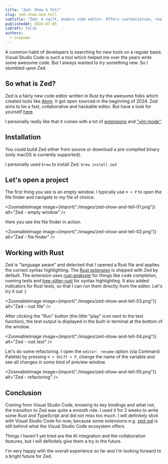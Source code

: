```yaml
---
title: "Zed: Show & Tell"
slug: zed-show-and-tell
subtitle: "Zed: A swift, modern code editor. Offers customization, real-time collaboration, and AI assistance."
publishedAt: 2024-07-05
isDraft: false
authors:
  - icepuma
---
```



A common habit of developers is searching for new tools on a regular basis. Visual Studio Code is such a tool which helped me over the years write some awesome code. But I always wanted to try something new. So I stumbled upon Zed.

## So what is Zed?

Zed is a fairly new code editor written in Rust by the awesome folks which created tools like [Atom](https://github.com/atom/atom). It got open sourced in the beginning of 2024. Zed aims to be a fast, collaborative and hackable editor. But have a look for yourself [here](https://github.com/zed-industries/zed).

I personally really like that it comes with a lot of [extensions](https://github.com/zed-industries/zed/tree/main/extensions) and ["vim mode"](https://zed.dev/docs/vim).

## Installation

You could build Zed either from source or download a pre-compiled binary (only macOS is currently supported).

I personally used `brew` to install Zed: `brew install zed`

## Let's open a project

The first thing you see is an empty window. I typically use `⌘ + P` to open the file finder and navigate to my file of choice.

<ZoomableImage
	image={import("./images/zed-show-and-tell-01.png")}
	alt="Zed - empty window"
/>

Here you see the file finder in action.

<ZoomableImage
	image={import("./images/zed-show-and-tell-02.png")}
	alt="Zed - file finder"
/>

## Working with Rust

Zed is "language aware" and detected that I opened a Rust file and applies the correct syntax highlighting. The [Rust extension](https://zed.dev/docs/languages/rust) is shipped with Zed by default.
The extension uses [rust-analyzer](https://github.com/rust-lang/rust-analyzer) for things like code completion, running tests and [tree-sitter-rust](https://github.com/tree-sitter/tree-sitter-rust) for syntax highlighting.
It also added indicators for Rust tests, so that I can run them directly from the editor. Let's try it out :)

<ZoomableImage
	image={import("./images/zed-show-and-tell-03.png")}
	alt="Zed - rust file"
/>

After clicking the "Run" button (the little "play" icon next to the test function), the test output is displayed in the built-in terminal at the bottom of the window.

<ZoomableImage
	image={import("./images/zed-show-and-tell-04.png")}
	alt="Zed - rust test"
/>

Let's do some refactoring. I open the `editor: rename` option (via Command Palette) by pressing `⌘ + Shift + P`, change the name of the variable and see all changes in some kind of preview window.

<ZoomableImage
	image={import("./images/zed-show-and-tell-05.png")}
	alt="Zed - refactoring"
/>

## Conclusion

Coming from Visual Studio Code, knowing its key bindings and what not, the transition to Zed was quite a smooth ride. I used it for 2 weeks to write some Rust and TypeScript and did not miss too much. I will definitely stick with Visual Studio Code for now, because some extensions e.g. [zed-sql](https://github.com/evrensen467/zed-sql) is still behind what the Visual Studio Code ecosystem offers.

Things I haven't yet tried are the AI integration and the collaboration features, but I will definitely give them a try in the future.

I'm very happy with the overall experience so far and I'm looking forward to a bright future for Zed.
